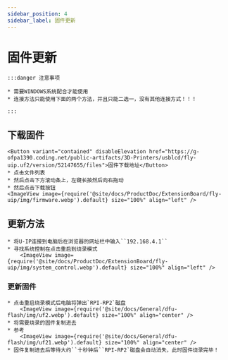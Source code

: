 ```yaml
---
sidebar_position: 4
sidebar_label: 固件更新
---
```


# 固件更新
    :::danger 注意事项

    * 需要WINDOWS系统配合才能使用
    * 连接方法只能使用下面的两个方法，并且只能二选一，没有其他连接方式！！！

    :::
## 下载固件

    <Button variant="contained" disableElevation href="https://g-ofpa1390.coding.net/public-artifacts/3D-Printers/usblcd/fly-uip.uf2/version/52147655/files">固件下载地址</Button>
    * 点击文件列表
    * 然后点击下方滚动条上，左键长按然后向右拖动
    * 然后点击下载按钮
    <ImageView image={require('@site/docs/ProductDoc/ExtensionBoard/fly-uip/img/firmware.webp').default} size="100%" align="left" />


## 更新方法
    * 将U-IP连接到电脑后在浏览器的网址栏中输入``192.168.4.1``
    * 寻找系统控制在点击重启到烧录模式
        <ImageView image={require('@site/docs/ProductDoc/ExtensionBoard/fly-uip/img/system_control.webp').default} size="100%" align="left" />

### 更新固件
    
    * 点击重启烧录模式后电脑将弹出`RPI-RP2`磁盘
        <ImageView image={require('@site/docs/General/dfu-flash/img/uf2.webp').default} size="100%" align="center" />
    * 将需要烧录的固件复制进去
    * 参考
        <ImageView image={require('@site/docs/General/dfu-flash/img/uf21.webp').default} size="100%" align="center" />
    * 固件复制进去后等待大约``十秒钟后``RPI-RP2`磁盘会自动消失，此时固件烧录完毕！
